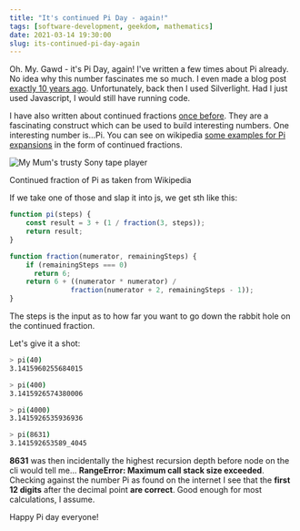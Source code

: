 ```yaml
---
title: "It's continued Pi Day - again!"
tags: [software-development, geekdom, mathematics]
date: 2021-03-14 19:30:00
slug: its-continued-pi-day-again
---
```


Oh. My. Gawd - it's Pi Day, again! I've written a few times about Pi already. No idea why this number fascinates me so much. I even made a blog post [exactly 10 years ago][1]. Unfortunately, back then I used Silverlight. Had I just used Javascript, I would still have running code.

I have also written about continued fractions [once before][2]. They are a fascinating construct which can be used to build interesting numbers. One interesting number is...Pi. You can see on wikipedia [some examples for Pi expansions][3] in the form of continued fractions.

![My Mum's trusty Sony tape player](/assets/wikipedia-pi.png)
<figcaption>Continued fraction of Pi as taken from Wikipedia</figcaption>

If we take one of those and slap it into js, we get sth like this:

```js
function pi(steps) {
    const result = 3 + (1 / fraction(3, steps));
    return result;
}

function fraction(numerator, remainingSteps) {
    if (remainingSteps === 0)
      return 6;
    return 6 + ((numerator * numerator) / 
               fraction(numerator + 2, remainingSteps - 1));
}
```

The steps is the input as to how far you want to go down the rabbit hole on the continued fraction.

Let's give it a shot:

```sh
> pi(40)
3.1415960255684015

> pi(400)
3.1415926574380006

> pi(4000)
3.1415926535936936

> pi(8631)
3.141592653589_4045
```
**8631** was then incidentally the highest recursion depth before node on the cli would tell me... **RangeError: Maximum call stack size exceeded**. Checking against the number Pi as found on the internet I see that the **first 12 digits** after the decimal point **are correct**. Good enough for most calculations, I assume.

Happy Pi day everyone!


[1]: /posts/in-honour-of-the-pi-day-expansion-series-in-silverlight
[2]: /posts/road-to-reality-continued-fractions
[3]: https://en.wikipedia.org/wiki/Continued_fraction#Generalized_continued_fraction